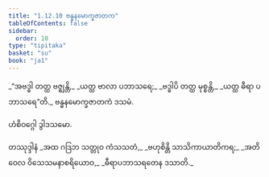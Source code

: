 ```yaml
---
title: "1.12.10 ဗန္ဓနမောက္ခဇာတက"
tableOfContents: false
sidebar:
  order: 10
type: "tipitaka"
basket: "su"
book: "ja1"
---
```



<DynamicBreadcrumb />

<Division number="120" book="ja1" e="ch" v="22" p="28">

<Paragraph number="265" type="verses" book="ja1">
_“အဗဒ္ဓါ တတ္ထ ဗဇ္ဈန္တိ,_  
_ယတ္ထ ဗာလာ ပဘာသရေ;_  
_ဗဒ္ဓါပိ တတ္ထ မုစ္စန္တိ,_  
_ယတ္ထ ဓီရာ ပဘာသရေ”တိ._  


</Paragraph>
</Division>

<Paragraph number="266" type="center" book="ja1">
ဗန္ဓနမောက္ခဇာတကံ ဒသမံ.

  
ဟံစိဝဂ္ဂေါ ဒွါဒသမော.



</Paragraph>

<Paragraph number="267" type="center" book="ja1">
တဿုဒ္ဒါနံ


</Paragraph>

<Paragraph number="268" type="verses" book="ja1">
_အထ ဂဒြဘ သတ္တုဝ ကံသသတံ,_  
_ဗဟုစိန္တိ သာသိကာယာတိကရ;_  
_အတိဝေလ ဝိသေသမနာစရိယောဝ,_  
_ဓီရာပဘာသရတေန ဒသာတိ._
</Paragraph>